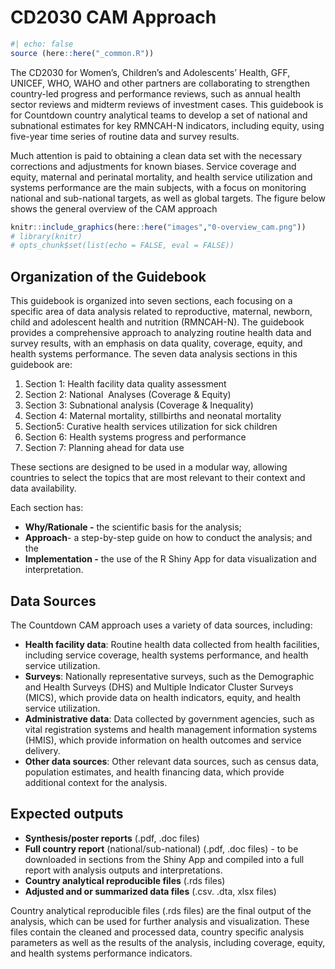 # CD2030 CAM Approach

```r
#| echo: false
source (here::here("_common.R"))
```

The CD2030 for Women’s, Children’s and Adolescents’ Health, GFF, UNICEF, WHO, WAHO and other partners are collaborating to strengthen country-led progress and performance reviews, such as annual health sector reviews and midterm reviews of investment cases. This guidebook is for Countdown country analytical teams to develop a set of national and subnational estimates for key RMNCAH-N indicators, including equity, using five-year time series of routine data and survey results.

Much attention is paid to obtaining a clean data set with the necessary corrections and adjustments for known biases. Service coverage and equity, maternal and perinatal mortality, and health service utilization and systems performance are the main subjects, with a focus on monitoring national and sub-national targets, as well as global targets. The figure below shows the general overview of the CAM approach

```r
knitr::include_graphics(here::here("images","0-overview_cam.png"))
# library(knitr)
# opts_chunk$set(list(echo = FALSE, eval = FALSE))
```

## Organization of the Guidebook

This guidebook is organized into seven sections, each focusing on a specific area of data analysis related to reproductive, maternal, newborn, child and adolescent health and nutrition (RMNCAH-N). The guidebook provides a comprehensive approach to analyzing routine health data and survey results, with an emphasis on data quality, coverage, equity, and health systems performance. The seven data analysis sections in this guidebook are:

1.  Section 1: Health facility data quality assessment
2.  Section 2: National  Analyses (Coverage & Equity)
3.  Section 3: Subnational analysis (Coverage & Inequality)
4.  Section 4: Maternal mortality, stillbirths and neonatal mortality
5.  Section5: Curative health services utilization for sick children
6.  Section 6: Health systems progress and performance
7.  Section 7: Planning ahead for data use

These sections are designed to be used in a modular way, allowing countries to select the topics that are most relevant to their context and data availability.

Each section has:

-   **Why/Rationale -** the scientific basis for the analysis;
-   **Approach**- a step-by-step guide on how to conduct the analysis; and the
-   **Implementation -** the use of the R Shiny App for data visualization and interpretation.

## Data Sources {#intro-data-sources}

The Countdown CAM approach uses a variety of data sources, including:

-   **Health facility data**: Routine health data collected from health facilities, including service coverage, health systems performance, and health service utilization.
-   **Surveys**: Nationally representative surveys, such as the Demographic and Health Surveys (DHS) and Multiple Indicator Cluster Surveys (MICS), which provide data on health indicators, equity, and health service utilization.
-   **Administrative data**: Data collected by government agencies, such as vital registration systems and health management information systems (HMIS), which provide information on health outcomes and service delivery.
-   **Other data sources**: Other relevant data sources, such as census data, population estimates, and health financing data, which provide additional context for the analysis.

## Expected outputs {#intro-expected-outputs}

-   **Synthesis/poster reports** (.pdf, .doc files)
-   **Full country report** (national/sub-national) (.pdf, .doc files) - to be downloaded in sections from the Shiny App and compiled into a full report with analysis outputs and interpretations.
-   **Country analytical reproducible files** (.rds files)
-   **Adjusted and or summarized data files** (.csv. .dta, xlsx files)

Country analytical reproducible files (.rds files) are the final output of the analysis, which can be used for further analysis and visualization. These files contain the cleaned and processed data, country specific analysis parameters as well as the results of the analysis, including coverage, equity, and health systems performance indicators.
